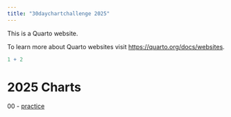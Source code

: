 ```yaml
---
title: "30daychartchallenge 2025"
---
```


This is a Quarto website.

To learn more about Quarto websites visit <https://quarto.org/docs/websites>.

```r
1 + 2
```


# 2025 Charts
00 - [practice](charts/practice01/practice01.qmd)

